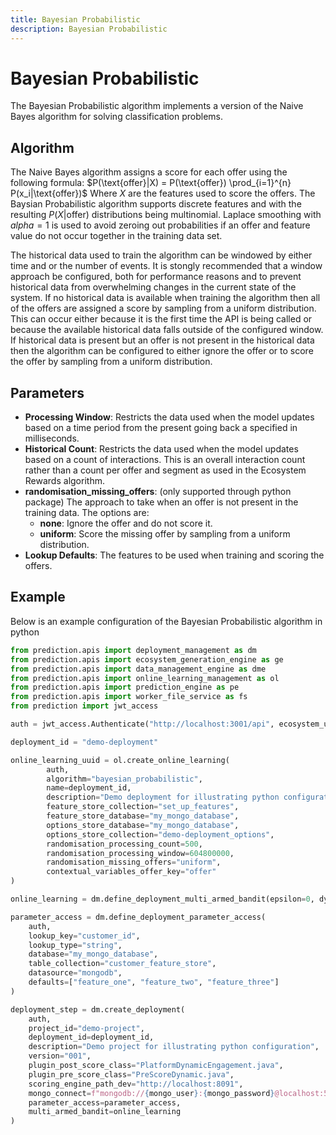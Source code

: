 ```yaml
---
title: Bayesian Probabilistic
description: Bayesian Probabilistic
---
```


# Bayesian Probabilistic

The Bayesian Probabilistic algorithm implements a version of the Naive Bayes algorithm for solving classification problems.

## Algorithm

The Naive Bayes algorithm assigns a score for each offer using the following formula:
$P(\text{offer}|X) = P(\text{offer}) \prod_{i=1}^{n} P(x_i|\text{offer})$
Where $X$ are the features used to score the offers. The Baysian Probabilistic algorithm supports discrete features and with the resulting $P(X|\text{offer})$ distributions being multinomial. Laplace smoothing with $alpha=1$ is used to avoid zeroing out probabilities if an offer and feature value do not occur together in the training data set.

The historical data used to train the algorithm can be windowed by either time and or the number of events. It is stongly recommended that a window approach be configured, both for performance reasons and to prevent historical data from overwhelming changes in the current state of the system. If no historical data is available when training the algorithm then all of the offers are assigned a score by sampling from a uniform distribution. This can occur either because it is the first time the API is being called or because the available historical data falls outside of the configured window. If historical data is present but an offer is not present in the historical data then the algorithm can be configured to either ignore the offer or to score the offer by sampling from a uniform distribution.

## Parameters

- **Processing Window**: Restricts the data used when the model updates based on a time period from the present going back a specified in milliseconds.
- **Historical Count**: Restricts the data used when the model updates based on a count of interactions. This is an overall interaction count rather than a count per offer and segment as used in the Ecosystem Rewards algorithm.
- **randomisation_missing_offers**: (only supported through python package) The approach to take when an offer is not present in the training data. The options are:
  - **none**: Ignore the offer and do not score it.
  - **uniform**: Score the missing offer by sampling from a uniform distribution.
- **Lookup Defaults**: The features to be used when training and scoring the offers.

## Example

Below is an example configuration of the Bayesian Probabilistic algorithm in python

```python
from prediction.apis import deployment_management as dm
from prediction.apis import ecosystem_generation_engine as ge
from prediction.apis import data_management_engine as dme
from prediction.apis import online_learning_management as ol
from prediction.apis import prediction_engine as pe
from prediction.apis import worker_file_service as fs
from prediction import jwt_access

auth = jwt_access.Authenticate("http://localhost:3001/api", ecosystem_username, ecosystem_password)

deployment_id = "demo-deployment"

online_learning_uuid = ol.create_online_learning(
        auth,
        algorithm="bayesian_probabilistic",
        name=deployment_id,
        description="Demo deployment for illustrating python configuration",
        feature_store_collection="set_up_features",
        feature_store_database="my_mongo_database",
        options_store_database="my_mongo_database",
        options_store_collection="demo-deployment_options",
        randomisation_processing_count=500,
        randomisation_processing_window=604800000,
        randomisation_missing_offers="uniform",
        contextual_variables_offer_key="offer"
)

online_learning = dm.define_deployment_multi_armed_bandit(epsilon=0, dynamic_interaction_uuid=online_learning_uuid)

parameter_access = dm.define_deployment_parameter_access(
    auth,
    lookup_key="customer_id",
    lookup_type="string",
    database="my_mongo_database",
    table_collection="customer_feature_store",
    datasource="mongodb",
    defaults=["feature_one", "feature_two", "feature_three"]
)

deployment_step = dm.create_deployment(
    auth,
    project_id="demo-project",
    deployment_id=deployment_id,
    description="Demo project for illustrating python configuration",
    version="001",
    plugin_post_score_class="PlatformDynamicEngagement.java",
    plugin_pre_score_class="PreScoreDynamic.java",
    scoring_engine_path_dev="http://localhost:8091",
    mongo_connect=f"mongodb://{mongo_user}:{mongo_password}@localhost:54445/?authSource=admin",
    parameter_access=parameter_access,
    multi_armed_bandit=online_learning
)
```
